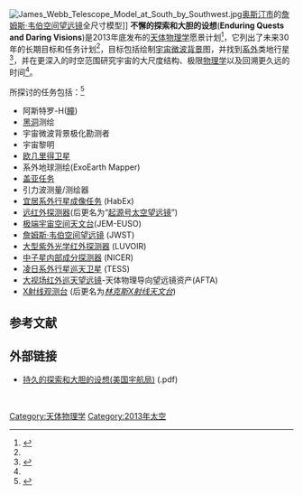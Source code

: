[[File:James_Webb_Telescope_Model_at_South_by_Southwest.jpg|thumb]][[奥斯汀市|奥斯汀市]]的[[詹姆斯·韦伯空间望远镜|詹姆斯·韦伯空间望远镜]]全尺寸模型]]
'''不懈的探索和大胆的设想'''('''Enduring Quests and Daring Visions''')是2013年底发布的[[天体物理学|天体物理学]]愿景计划<ref name="moon">{{cite web|url=http://moonandback.com/2013/12/22/nasa-lays-out-long-term-vision-for-astrophysics/|title=美国航天局规划的天体物理学长期远景-月球和月球背面|date=2013-12-22|website=moonandback.com|access-date=2021-02-28|archive-date=2019-06-18|archive-url=https://web.archive.org/web/20190618115916/http://moonandback.com/2013/12/22/nasa-lays-out-long-term-vision-for-astrophysics/|dead-url=yes}}</ref>，它列出了未来30年的长期目标和任务计划<ref name=moon/>，目标包括绘制[[宇宙微波背景|宇宙微波背景]]图，并找到[[太阳系外行星|系外]]类地行星<ref name=nasa>{{cite web|url=https://science.nasa.gov/media/medialibrary/2013/12/05/secure-Kouveliotou_-_astrophysics_roadmap.pdf|title=Astrophysics Roadmap|website=nasa.gov|access-date=2017-07-12|archive-url=https://web.archive.org/web/20160305014101/http://science.nasa.gov/media/medialibrary/2013/12/05/secure-Kouveliotou_-_astrophysics_roadmap.pdf|archive-date=2016-03-05}}</ref>，并在更深入的时空范围研究宇宙的大尺度结构、极限[[物理学|物理学]]以及回溯更久远的时间<ref name=nasa/>。

所探讨的任务包括：<ref>{{cite web|url=http://www.universetoday.com/108227/enduring-quests-and-daring-visions-nasa-lays-out-a-roadmap-for-astrophysics/#more-108227|title=持久的探索和大胆的设想：美国宇航局为天体物理学规划了一幅路线图—今日宇宙|last=Hall|first=Shannon|date=2014年1月17日|website=universetoday.com|access-date=2021年2月28日|archive-date=2020年11月12日|archive-url=https://web.archive.org/web/20201112014453/https://www.universetoday.com/108227/enduring-quests-and-daring-visions-nasa-lays-out-a-roadmap-for-astrophysics/#more-108227|dead-url=no}}</ref>
*阿斯特罗-H([[瞳_(人造卫星)|瞳]])
*[[黑洞|黑洞]]测绘
*宇宙微波背景极化勘测者
*宇宙黎明
*[[欧几里得卫星|欧几里得卫星]]
*系外地球测绘(ExoEarth Mapper)
*[[盖亚任务|盖亚任务]]
*引力波测量/测绘器
*[[宜居系外行星成像任务|宜居系外行星成像任务]] (HabEx)
*[[起源号太空望远镜|远红外探测器]](后更名为“[[起源号太空望远镜|起源号太空望远镜]]”)
*[[极端宇宙空间天文台|极端宇宙空间天文台]](JEM-EUSO)
*[[詹姆斯·韦伯空间望远镜|詹姆斯·韦伯空间望远镜]] (JWST)
*[[大型紫外光学红外探测器|大型紫外光学红外探测器]] (LUVOIR)
*[[中子星内部成分探测器|中子星内部成分探测器]] (NICER)
*[[凌日系外行星巡天卫星|凌日系外行星巡天卫星]] (TESS)
*[[罗曼太空望远镜|大视场红外巡天望远镜]]-天体物理导向望远镜资产(AFTA)
*[[林克斯X射线天文台|X射线观测台]] (后更名为''[[林克斯X射线天文台|林克斯X射线天文台]]'')

==参考文献==
{{reflist}}
==外部链接==
*[https://web.archive.org/web/20160304125704/http://science.nasa.gov/media/medialibrary/2013/12/20/secure-Astrophysics_Roadmap_2013.pdf 持久的探索和大胆的设想(美国宇航局)] (.pdf)
 
[[Category:天体物理学|Category:天体物理学]]
[[Category:2013年太空|Category:2013年太空]]